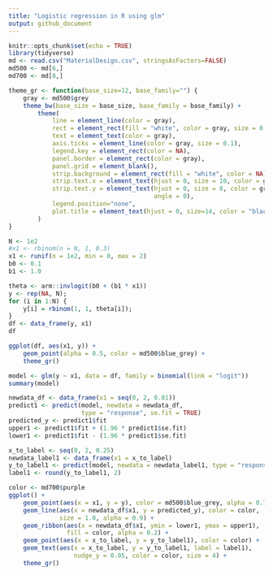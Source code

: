 ```yaml
---
title: "Logistic regression in R using glm"
output: github_document
---
```


```r
knitr::opts_chunk$set(echo = TRUE)
library(tidyverse)
md <- read.csv("MaterialDesign.csv", stringsAsFactors=FALSE)
md500 <- md[6,]
md700 <- md[8,]

theme_gr <- function(base_size=12, base_family="") {
    gray <- md500$grey
    theme_bw(base_size = base_size, base_family = base_family) +
        theme(
            line = element_line(color = gray),
            rect = element_rect(fill = "white", color = gray, size = 0.1),
            text = element_text(color = gray),
            axis.ticks = element_line(color = gray, size = 0.1),
            legend.key = element_rect(color = NA),
            panel.border = element_rect(color = gray),
            panel.grid = element_blank(),
            strip.background = element_rect(fill = "white", color = NA),
            strip.text.x = element_text(hjust = 0, size = 10, color = gray),
            strip.text.y = element_text(hjust = 0, size = 8, color = gray,
                                        angle = 0),
            legend.position="none",
            plot.title = element_text(hjust = 0, size=14, color = "black")
        )
}
```

```r
N <- 1e2
#x1 <- rbinom(n = N, 1, 0.3)
x1 <- runif(n = 1e2, min = 0, max = 2)
b0 <- 0.1
b1 <- 1.0

theta <- arm::invlogit(b0 + (b1 * x1))
y <- rep(NA, N);
for (i in 1:N) {
    y[i] = rbinom(1, 1, theta[i]);
}
df <- data_frame(y, x1)
df
```

```r
ggplot(df, aes(x1, y)) +
    geom_point(alpha = 0.5, color = md500$blue_grey) +
    theme_gr()
```


```r
model <- glm(y ~ x1, data = df, family = binomial(link = "logit"))
summary(model)
```

```r
newdata_df <- data_frame(x1 = seq(0, 2, 0.01))
predict1 <- predict(model, newdata = newdata_df,
                    type = "response", se.fit = TRUE)
predicted_y <- predict1$fit
upper1 <- predict1$fit + (1.96 * predict1$se.fit)
lower1 <- predict1$fit - (1.96 * predict1$se.fit)

x_to_label <- seq(0, 2, 0.25)
newdata_label1 <- data_frame(x1 = x_to_label)
y_to_label1 <- predict(model, newdata = newdata_label1, type = "response")
label1 <- round(y_to_label1, 2)

color <- md700$purple
ggplot() +
    geom_point(aes(x = x1, y = y), color = md500$blue_grey, alpha = 0.75) +
    geom_line(aes(x = newdata_df$x1, y = predicted_y), color = color,
              size = 1.0, alpha = 0.9) +
    geom_ribbon(aes(x = newdata_df$x1, ymin = lower1, ymax = upper1),
                fill = color, alpha = 0.2) +
    geom_point(aes(x = x_to_label, y = y_to_label1), color = color) +
    geom_text(aes(x = x_to_label, y = y_to_label1, label = label1),
                  nudge_y = 0.05, color = color, size = 4) +
    theme_gr()
```
